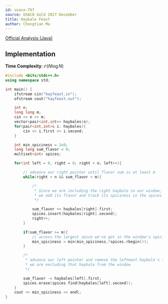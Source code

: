```yaml
---
id: usaco-767
source: USACO Gold 2017 December
title: Haybale Feast
author: Chongtian Ma
---
```


[Official Analysis (Java)](http://www.usaco.org/current/data/sol_hayfeast_gold_dec17.html)

## Implementation

**Time Complexity**: $\mathcal{O}(N \log N)$

<LanguageSection>
<CPPSection>
  
```cpp
#include <bits/stdc++.h>
using namespace std;

int main() {
	ifstream cin("hayfeast.in");
	ofstream cout("hayfeast.out");

	int n;
	long long m;
	cin >> n >> m;
	vector<pair<int,int>> haybales(n);
	for(pair<int,int>& i: haybales){
		cin >> i.first >> i.second;
	}

	int min_spiciness = 1e9;
	long long sum_flavor = 0;
	multiset<int> spices;

	for(int left = 0, right = 0; right < n; left++){

		// advance our right pointer until flavor sum is at least m
		while(right < n && sum_flavor < m){

			/*
			 * Since we are including the right haybale in our window,
			 * we add its flavor and track its spiciness in the spices multiset
			 */

			sum_flavor += haybales[right].first;
			spices.insert(haybales[right].second);
			right++;
		}

		if(sum_flavor >= m){
			// access the largest spice we've got in the window's spiciness
			min_spiciness = min(min_spiciness,*spices.rbegin());
		}

		/*
		 * advance our left pointer and remove the leftmost haybale's info since
		 * we are excluding that haybale from the window
		 */

		sum_flavor -= haybales[left].first;
		spices.erase(spices.find(haybales[left].second));
	}
	cout << min_spiciness << endl;
}
```

</CPPSection>
</LanguageSection>
